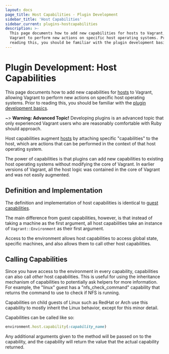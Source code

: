 ```yaml
---
layout: docs
page_title: Host Capabilities - Plugin Development
sidebar_title: 'Host Capabilities'
sidebar_current: plugins-hostcapabilities
description: >-
  This page documents how to add new capabilities for hosts to Vagrant, allowing
  Vagrant to perform new actions on specific host operating systems. Prior to
  reading this, you should be familiar with the plugin development basics.
---
```


# Plugin Development: Host Capabilities

This page documents how to add new capabilities for [hosts](/docs/plugins/hosts)
to Vagrant, allowing Vagrant to perform new actions on specific host
operating systems.
Prior to reading this, you should be familiar
with the [plugin development basics](/docs/plugins/development-basics).

~> **Warning: Advanced Topic!** Developing plugins is an
advanced topic that only experienced Vagrant users who are reasonably
comfortable with Ruby should approach.

Host capabilities augment [hosts](/docs/plugins/hosts) by attaching
specific "capabilities" to the host, which are actions that can be performed
in the context of that host operating system.

The power of capabilities is that plugins can add new capabilities to
existing host operating systems without modifying the core of Vagrant.
In earlier versions of Vagrant, all the host logic was contained in the
core of Vagrant and was not easily augmented.

## Definition and Implementation

The definition and implementation of host capabilities is identical
to [guest capabilities](/docs/plugins/guest-capabilities).

The main difference from guest capabilities, however, is that instead of
taking a machine as the first argument, all host capabilities take an
instance of `Vagrant::Environment` as their first argument.

Access to the environment allows host capabilities to access global state,
specific machines, and also allows them to call other host capabilities.

## Calling Capabilities

Since you have access to the environment in every capability, capabilities can
also call _other_ host capabilities. This is useful for using the inheritance
mechanism of capabilities to potentially ask helpers for more information.
For example, the "linux" guest has a "nfs_check_command" capability that
returns the command to use to check if NFS is running.

Capabilities on child guests of Linux such as RedHat or Arch use this
capability to mostly inherit the Linux behavior, except for this minor
detail.

Capabilities can be called like so:

```ruby
environment.host.capability(:capability_name)
```

Any additional arguments given to the method will be passed on to the
capability, and the capability will return the value that the actual
capability returned.
